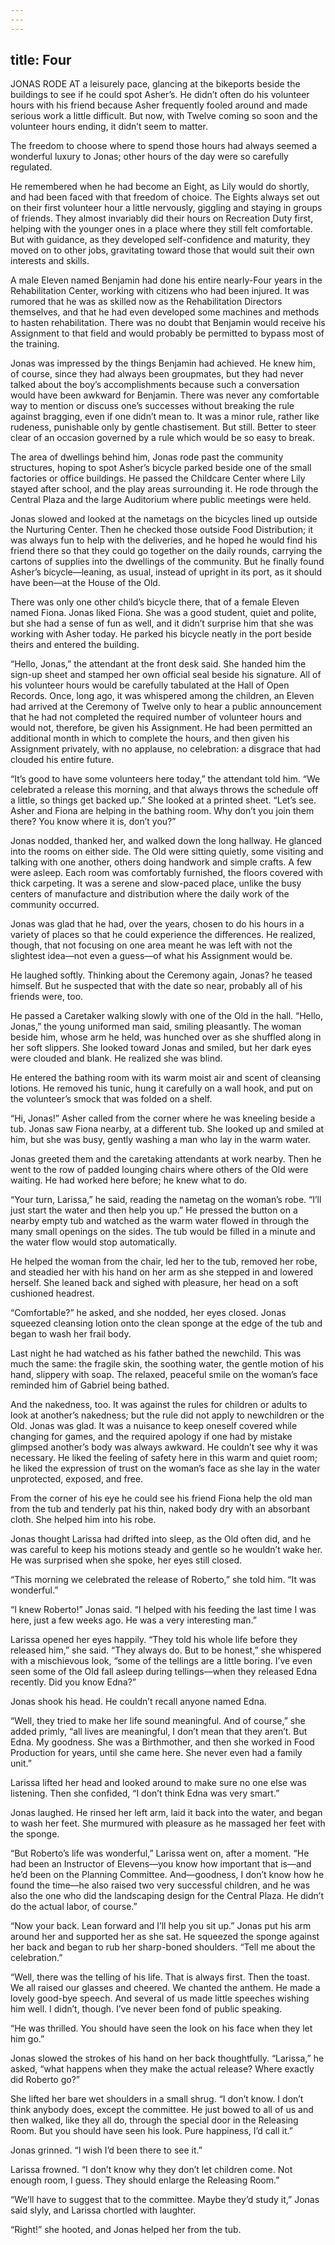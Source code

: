 ```yaml
---
---
---
```

title: Four
---

JONAS RODE AT a leisurely pace, glancing at the bikeports beside the buildings to see if he could spot Asher’s. He didn’t often do his volunteer hours with his friend because Asher frequently fooled around and made serious work a little difficult. But now, with Twelve coming so soon and the volunteer hours ending, it didn’t seem to matter.

The freedom to choose where to spend those hours had always seemed a wonderful luxury to Jonas; other hours of the day were so carefully regulated.

He remembered when he had become an Eight, as Lily would do shortly, and had been faced with that freedom of choice. The Eights always set out on their first volunteer hour a little nervously, giggling and staying in groups of friends. They almost invariably did their hours on Recreation Duty first, helping with the younger ones in a place where they still felt comfortable. But with guidance, as they developed self-confidence and maturity, they moved on to other jobs, gravitating toward those that would suit their own interests and skills.

A male Eleven named Benjamin had done his entire nearly-Four years in the Rehabilitation Center, working with citizens who had been injured. It was rumored that he was as skilled now as the Rehabilitation Directors themselves, and that he had even developed some machines and methods to hasten rehabilitation. There was no doubt that Benjamin would receive his Assignment to that field and would probably be permitted to bypass most of the training.

Jonas was impressed by the things Benjamin had achieved. He knew him, of course, since they had always been groupmates, but they had never talked about the boy’s accomplishments because such a conversation would have been awkward for Benjamin. There was never any comfortable way to mention or discuss one’s successes without breaking the rule against bragging, even if one didn’t mean to. It was a minor rule, rather like rudeness, punishable only by gentle chastisement. But still. Better to steer clear of an occasion governed by a rule which would be so easy to break.

The area of dwellings behind him, Jonas rode past the community structures, hoping to spot Asher’s bicycle parked beside one of the small factories or office buildings. He passed the Childcare Center where Lily stayed after school, and the play areas surrounding it. He rode through the Central Plaza and the large Auditorium where public meetings were held.

Jonas slowed and looked at the nametags on the bicycles lined up outside the Nurturing Center. Then he checked those outside Food Distribution; it was always fun to help with the deliveries, and he hoped he would find his friend there so that they could go together on the daily rounds, carrying the cartons of supplies into the dwellings of the community. But he finally found Asher’s bicycle—leaning, as usual, instead of upright in its port, as it should have been—at the House of the Old.

There was only one other child’s bicycle there, that of a female Eleven named Fiona. Jonas liked Fiona. She was a good student, quiet and polite, but she had a sense of fun as well, and it didn’t surprise him that she was working with Asher today. He parked his bicycle neatly in the port beside theirs and entered the building.

“Hello, Jonas,” the attendant at the front desk said. She handed him the sign-up sheet and stamped her own official seal beside his signature. All of his volunteer hours would be carefully tabulated at the Hall of Open Records. Once, long ago, it was whispered among the children, an Eleven had arrived at the Ceremony of Twelve only to hear a public announcement that he had not completed the required number of volunteer hours and would not, therefore, be given his Assignment. He had been permitted an additional month in which to complete the hours, and then given his Assignment privately, with no applause, no celebration: a disgrace that had clouded his entire future.

“It’s good to have some volunteers here today,” the attendant told him. “We celebrated a release this morning, and that always throws the schedule off a little, so things get backed up.” She looked at a printed sheet. “Let’s see. Asher and Fiona are helping in the bathing room. Why don’t you join them there? You know where it is, don’t you?”

Jonas nodded, thanked her, and walked down the long hallway. He glanced into the rooms on either side. The Old were sitting quietly, some visiting and talking with one another, others doing handwork and simple crafts. A few were asleep. Each room was comfortably furnished, the floors covered with thick carpeting. It was a serene and slow-paced place, unlike the busy centers of manufacture and distribution where the daily work of the community occurred.

Jonas was glad that he had, over the years, chosen to do his hours in a variety of places so that he could experience the differences. He realized, though, that not focusing on one area meant he was left with not the slightest idea—not even a guess—of what his Assignment would be.

He laughed softly. Thinking about the Ceremony again, Jonas? he teased himself. But he suspected that with the date so near, probably all of his friends were, too.

He passed a Caretaker walking slowly with one of the Old in the hall. “Hello, Jonas,” the young uniformed man said, smiling pleasantly. The woman beside him, whose arm he held, was hunched over as she shuffled along in her soft slippers. She looked toward Jonas and smiled, but her dark eyes were clouded and blank. He realized she was blind.

He entered the bathing room with its warm moist air and scent of cleansing lotions. He removed his tunic, hung it carefully on a wall hook, and put on the volunteer’s smock that was folded on a shelf.

“Hi, Jonas!” Asher called from the corner where he was kneeling beside a tub. Jonas saw Fiona nearby, at a different tub. She looked up and smiled at him, but she was busy, gently washing a man who lay in the warm water.

Jonas greeted them and the caretaking attendants at work nearby. Then he went to the row of padded lounging chairs where others of the Old were waiting. He had worked here before; he knew what to do.

“Your turn, Larissa,” he said, reading the nametag on the woman’s robe. “I’ll just start the water and then help you up.” He pressed the button on a nearby empty tub and watched as the warm water flowed in through the many small openings on the sides. The tub would be filled in a minute and the water flow would stop automatically.

He helped the woman from the chair, led her to the tub, removed her robe, and steadied her with his hand on her arm as she stepped in and lowered herself. She leaned back and sighed with pleasure, her head on a soft cushioned headrest.

“Comfortable?” he asked, and she nodded, her eyes closed. Jonas squeezed cleansing lotion onto the clean sponge at the edge of the tub and began to wash her frail body.

Last night he had watched as his father bathed the newchild. This was much the same: the fragile skin, the soothing water, the gentle motion of his hand, slippery with soap. The relaxed, peaceful smile on the woman’s face reminded him of Gabriel being bathed.

And the nakedness, too. It was against the rules for children or adults to look at another’s nakedness; but the rule did not apply to newchildren or the Old. Jonas was glad. It was a nuisance to keep oneself covered while changing for games, and the required apology if one had by mistake glimpsed another’s body was always awkward. He couldn’t see why it was necessary. He liked the feeling of safety here in this warm and quiet room; he liked the expression of trust on the woman’s face as she lay in the water unprotected, exposed, and free.

From the corner of his eye he could see his friend Fiona help the old man from the tub and tenderly pat his thin, naked body dry with an absorbant cloth. She helped him into his robe.

Jonas thought Larissa had drifted into sleep, as the Old often did, and he was careful to keep his motions steady and gentle so he wouldn’t wake her. He was surprised when she spoke, her eyes still closed.

“This morning we celebrated the release of Roberto,” she told him. “It was wonderful.”

“I knew Roberto!” Jonas said. “I helped with his feeding the last time I was here, just a few weeks ago. He was a very interesting man.”

Larissa opened her eyes happily. “They told his whole life before they released him,” she said. “They always do. But to be honest,” she whispered with a mischievous look, “some of the tellings are a little boring. I’ve even seen some of the Old fall asleep during tellings—when they released Edna recently. Did you know Edna?”

Jonas shook his head. He couldn’t recall anyone named Edna.

“Well, they tried to make her life sound meaningful. And of course,” she added primly, “all lives are meaningful, I don’t mean that they aren’t. But Edna. My goodness. She was a Birthmother, and then she worked in Food Production for years, until she came here. She never even had a family unit.”

Larissa lifted her head and looked around to make sure no one else was listening. Then she confided, “I don’t think Edna was very smart.”

Jonas laughed. He rinsed her left arm, laid it back into the water, and began to wash her feet. She murmured with pleasure as he massaged her feet with the sponge.

“But Roberto’s life was wonderful,” Larissa went on, after a moment. “He had been an Instructor of Elevens—you know how important that is—and he’d been on the Planning Committee. And—goodness, I don’t know how he found the time—he also raised two very successful children, and he was also the one who did the landscaping design for the Central Plaza. He didn’t do the actual labor, of course.”

“Now your back. Lean forward and I’ll help you sit up.” Jonas put his arm around her and supported her as she sat. He squeezed the sponge against her back and began to rub her sharp-boned shoulders. “Tell me about the celebration.”

“Well, there was the telling of his life. That is always first. Then the toast. We all raised our glasses and cheered. We chanted the anthem. He made a lovely good-bye speech. And several of us made little speeches wishing him well. I didn’t, though. I’ve never been fond of public speaking.

“He was thrilled. You should have seen the look on his face when they let him go.”

Jonas slowed the strokes of his hand on her back thoughtfully. “Larissa,” he asked, “what happens when they make the actual release? Where exactly did Roberto go?”

She lifted her bare wet shoulders in a small shrug. “I don’t know. I don’t think anybody does, except the committee. He just bowed to all of us and then walked, like they all do, through the special door in the Releasing Room. But you should have seen his look. Pure happiness, I’d call it.”

Jonas grinned. “I wish I’d been there to see it.”

Larissa frowned. “I don’t know why they don’t let children come. Not enough room, I guess. They should enlarge the Releasing Room.”

“We’ll have to suggest that to the committee. Maybe they’d study it,” Jonas said slyly, and Larissa chortled with laughter.

“Right!” she hooted, and Jonas helped her from the tub.